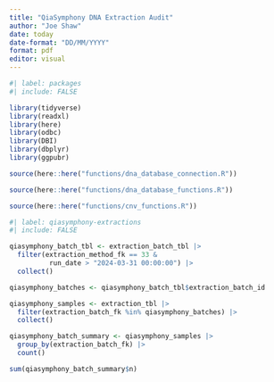 ```yaml
---
title: "QiaSymphony DNA Extraction Audit"
author: "Joe Shaw"
date: today
date-format: "DD/MM/YYYY"
format: pdf
editor: visual
---
```


```r
#| label: packages
#| include: FALSE

library(tidyverse)
library(readxl)
library(here)
library(odbc)
library(DBI)
library(dbplyr)
library(ggpubr)

source(here::here("functions/dna_database_connection.R"))

source(here::here("functions/dna_database_functions.R"))

source(here::here("functions/cnv_functions.R"))

```

```r
#| label: qiasymphony-extractions
#| include: FALSE

qiasymphony_batch_tbl <- extraction_batch_tbl |> 
  filter(extraction_method_fk == 33 &
          run_date > "2024-03-31 00:00:00") |> 
  collect()

qiasymphony_batches <- qiasymphony_batch_tbl$extraction_batch_id

qiasymphony_samples <- extraction_tbl |> 
  filter(extraction_batch_fk %in% qiasymphony_batches) |> 
  collect()

qiasymphony_batch_summary <- qiasymphony_samples |> 
  group_by(extraction_batch_fk) |> 
  count()

sum(qiasymphony_batch_summary$n)

```
